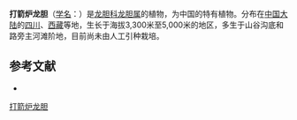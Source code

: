 {{Speciesbox
| name = 打箭炉龙胆
| status = 
| status_system = 
| image =
| genus = Gentiana
| species = tatsienensis
| authority = Franch.
}}

'''打箭炉龙胆'''（[[学名|学名]]：{{lang|la|''Gentiana tatsienensis''}}）是[[龙胆科|龙胆科]][[龙胆属|龙胆属]]的植物，为中国的特有植物。分布在[[中国大陆|中国大陆]]的[[四川|四川]]、[[西藏|西藏]]等地，生长于海拔3,300米至5,000米的地区，多生于山谷沟底和路旁主河滩阶地，目前尚未由人工引种栽培。

== 参考文献 ==
<div class="references-small">
* {{cite web| url =http://www.bioinfo.cn/db05/KmzwSpecies.php?action=view&id=8613| title =打箭炉龙胆| work =《中国高等植物数据库全库》| publisher =中国科学院微生物研究所| author =昆明植物研究所| accessdate =2009-02-24| deadurl =yes| archiveurl =https://web.archive.org/web/20160305034508/http://www.bioinfo.cn/db05/KmzwSpecies.php?action=view&id=8613| archivedate =2016-03-05}}
</div>
{{Taxonbar|from=Q11075954}}

[[Category:龙胆属|打箭炉龙胆]]


{{植物小作品}}